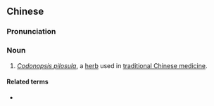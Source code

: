 ==Chinese==
{{zh-forms|s=党参}}

===Pronunciation===
{{zh-pron
|m=dǎngshēn
|c=dong2 sam1
|mn=qz:tóng-serm/xm:tóng-song/táng-som
|cat=n
}}

===Noun===
{{zh-noun}}

# ''[[Codonopsis pilosula]]'', a [[herb]] used in [[traditional Chinese medicine]].

====Related terms====
* {{zh-l|人參}}